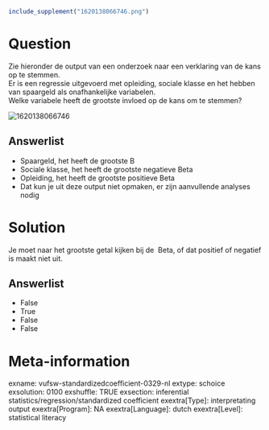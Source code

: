 ```{r, echo = FALSE, results = "hide"}
include_supplement("1620138066746.png")
```

Question
========
Zie hieronder de output van een onderzoek naar een verklaring van de
kans op te stemmen.  
Er is een regressie uitgevoerd met opleiding, sociale klasse en het
hebben van spaargeld als onafhankelijke variabelen.   
Welke variabele heeft de grootste invloed op de kans om te stemmen?  
  
<img src="1620138066746.png" class="fr-fic fr-dii enlargeimage tvcss_2"
alt="1620138066746" />

Answerlist
----------
* Spaargeld, het heeft de grootste B
* Sociale klasse, het heeft de grootste negatieve Beta
* Opleiding, het heeft de grootste positieve Beta
* Dat kun je uit deze output niet opmaken, er zijn aanvullende analyses
  nodig

Solution
========





Je moet naar het grootste getal kijken bij de  Beta, of dat positief of
negatief is maakt niet uit.




Answerlist
----------
* False
* True
* False
* False

Meta-information
================
exname: vufsw-standardizedcoefficient-0329-nl
extype: schoice
exsolution: 0100
exshuffle: TRUE
exsection: inferential statistics/regression/standardized coefficient
exextra[Type]: interpretating output
exextra[Program]: NA
exextra[Language]: dutch
exextra[Level]: statistical literacy


